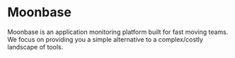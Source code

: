 
# Moonbase

Moonbase is an application monitoring platform built for fast moving teams. We focus on providing you a simple alternative to a complex/costly landscape of tools.

<Cards>
  <Card title="Quickstart" href="/quickstart" />
  <Card title="Teams" href="/teams" />
  <Card title="Personal Accounts" href="/personal-accounts" />
  <Card title="Subscriptions" href="/subscriptions" />
  <Card title="Logging" href="/logs" />
  <Card title="Alerting" href="/alerting" />
  <Card title="MQL" href="/mql" />
  <Card title="Moonbase SDKs" href="/sdks" />
   <Card title="Opentelemetry" href="/otel/about" />
  <Card title="Moonbase Libraries" href="/libraries" />
  <Card title="API docs" href="/api-docs/about" />
</Cards>

